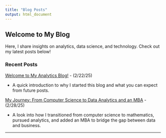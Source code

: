 ```yaml
---
title: "Blog Posts"
output: html_document
---
```


## Welcome to My Blog

Here, I share insights on analytics, data science, and technology. Check out my latest posts below!

### Recent Posts

[Welcome to My Analytics Blog!](intro_blog.html) - (2/22/25)

* A quick introduction to why I started this blog and what you can expect from future posts.

[My Journey: From Computer Science to Data Analytics and an MBA](why_analytics.html) - (2/28/25)

* A look into how I transitioned from computer science to mathematics, pursued analytics, and added an MBA to bridge the gap between data and business.

__________